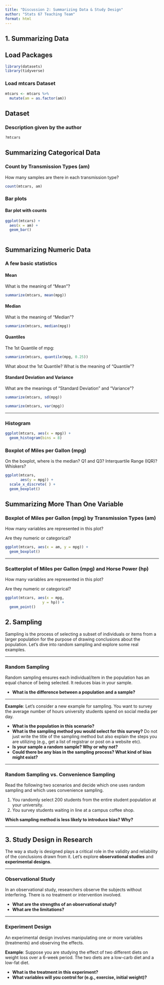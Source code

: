 ```yaml
---
title: "Discussion 2: Summarizing Data & Study Design"
author: "Stats 67 Teaching Team"
format: html
---
```



## 1. Summarizing Data

## Load Packages

```r
library(datasets)
library(tidyverse)
```

### Load mtcars Dataset

```r
mtcars <- mtcars %>% 
  mutate(am = as.factor(am))
```

## Dataset

### Description given by the author

```r
?mtcars
```

## Summarizing Categorical Data

### Count by Transmission Types (am)

How many samples are there in each transmission type?

```r
count(mtcars, am)
```

### Bar plots

#### Bar plot with counts

```r
ggplot(mtcars) +
  aes(x = am) +
  geom_bar()
  
```

## Summarizing Numeric Data

### A few basic statistics

#### Mean

What is the meaning of "Mean"?

```r
summarize(mtcars, mean(mpg))
```

#### Median

What is the meaning of "Median"?

```r
summarize(mtcars, median(mpg))
```

#### Quantiles

The 1st Quantile of mpg:

```r
summarize(mtcars, quantile(mpg, 0.25))
```

What about the 1st Quantile? What is the meaning of "Quantile"?

#### Standard Deviation and Variance

What are the meanings of "Standard Deviation" and "Variance"?

```r
summarize(mtcars, sd(mpg))
```

```r
summarize(mtcars, var(mpg))
```

---

### Histogram

```r
ggplot(mtcars, aes(x = mpg)) +
  geom_histogram(bins = 8)
```

### Boxplot of Miles per Gallon (mpg)

On the boxplot, where is the median? Q1 and Q3? Interquartile Range (IQR)? Whiskers?

```r
ggplot(mtcars,
       aes(y = mpg)) + 
  scale_x_discrete( ) +
  geom_boxplot()
```

## Summarizing More Than One Variable

### Boxplot of Miles per Gallon (mpg) by Transmission Types (am)

How many variables are represented in this plot?

Are they numeric or categorical?

```r
ggplot(mtcars, aes(x = am, y = mpg)) +
  geom_boxplot()
```

---

### Scatterplot of Miles per Gallon (mpg) and Horse Power (hp)

How many variables are represented in this plot?

Are they numeric or categorical?

```r
ggplot(mtcars, aes(x = mpg,
                 y = hp)) +
  geom_point()
```



## 2. Sampling

Sampling is the process of selecting a subset of individuals or items from a larger population for the purpose of drawing conclusions about the population.  Let's dive into random sampling and explore some real examples.

---

### Random Sampling

Random sampling ensures each individual/item in the population has an equal chance of being selected. It reduces bias in your sample.

- **What is the difference between a population and a sample?**  

---

**Example**: Let's consider a new example for sampling. You want to survey the average number of hours university students spend on social media per day.

- **What is the population in this scenario?**
- **What is the sampling method you would select for this survey?** Do not just write the title of the sampling method but also explain the steps you are utilizing (e.g., get a list of registrar or post on a website etc).
- **Is your sample a random sample? Why or why not?**
- **Could there be any bias in the sampling process? What kind of bias might exist?**

---

### Random Sampling vs. Convenience Sampling

Read the following two scenarios and decide which one uses random sampling and which uses convenience sampling.

1. You randomly select 200 students from the entire student population at your university.
2. You survey students waiting in line at a campus coffee shop.

**Which sampling method is less likely to introduce bias? Why?**

---

## 3. Study Design in Research

The way a study is designed plays a critical role in the validity and reliability of the conclusions drawn from it. Let’s explore **observational studies** and **experimental designs**.

---

### Observational Study

In an observational study, researchers observe the subjects without interfering. There is no treatment or intervention involved.
 
- **What are the strengths of an observational study?**  
- **What are the limitations?**

---

### Experiment Design

An experimental design involves manipulating one or more variables (treatments) and observing the effects.

**Example**: Suppose you are studying the effect of two different diets on weight loss over a 6-week period. The two diets are a low-carb diet and a low-fat diet.

- **What is the treatment in this experiment?**
- **What variables will you control for (e.g., exercise, initial weight)?**

